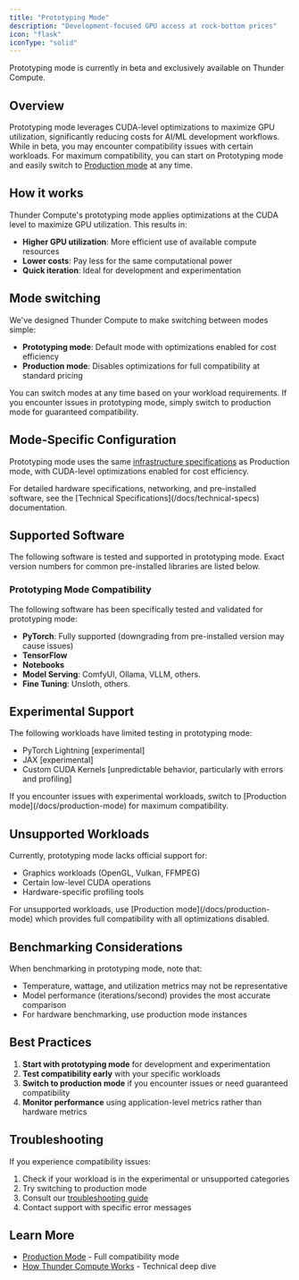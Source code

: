 ```yaml
---
title: "Prototyping Mode"
description: "Development-focused GPU access at rock-bottom prices"
icon: "flask"
iconType: "solid"
---
```


<Note>
  Prototyping mode is currently in beta and exclusively available on Thunder Compute.
</Note>

## Overview

Prototyping mode leverages CUDA-level optimizations to maximize GPU utilization, significantly reducing costs for AI/ML development workflows. While in beta, you may encounter compatibility issues with certain workloads. For maximum compatibility, you can start on Prototyping mode and easily switch to [Production mode](/docs/production-mode) at any time.

## How it works

Thunder Compute's prototyping mode applies optimizations at the CUDA level to maximize GPU utilization. This results in:

- **Higher GPU utilization**: More efficient use of available compute resources
- **Lower costs**: Pay less for the same computational power
- **Quick iteration**: Ideal for development and experimentation

## Mode switching

We've designed Thunder Compute to make switching between modes simple:

- **Prototyping mode**: Default mode with optimizations enabled for cost efficiency
- **Production mode**: Disables optimizations for full compatibility at standard pricing

You can switch modes at any time based on your workload requirements. If you encounter issues in prototyping mode, simply switch to production mode for guaranteed compatibility.

## Mode-Specific Configuration

Prototyping mode uses the same [infrastructure specifications](/docs/technical-specs#instance-infrastructure) as Production mode, with CUDA-level optimizations enabled for cost efficiency.

<Note>
  For detailed hardware specifications, networking, and pre-installed software, see the [Technical Specifications](/docs/technical-specs) documentation.
</Note>

## Supported Software

The following software is tested and supported in prototyping mode. Exact version numbers for common pre-installed libraries are listed below.

### Prototyping Mode Compatibility

The following software has been specifically tested and validated for prototyping mode:

- **PyTorch**: Fully supported (downgrading from pre-installed version may cause issues)
- **TensorFlow**
- **Notebooks**
- **Model Serving**: ComfyUI, Ollama, VLLM, others.
- **Fine Tuning**: Unsloth, others.

## Experimental Support

The following workloads have limited testing in prototyping mode:

- PyTorch Lightning [experimental]
- JAX [experimental]
- Custom CUDA Kernels [unpredictable behavior, particularly with errors and profiling]

<Note>
  If you encounter issues with experimental workloads, switch to [Production mode](/docs/production-mode) for maximum compatibility.
</Note>

## Unsupported Workloads

Currently, prototyping mode lacks official support for:
- Graphics workloads (OpenGL, Vulkan, FFMPEG)
- Certain low-level CUDA operations
- Hardware-specific profiling tools

<Tip>
  For unsupported workloads, use [Production mode](/docs/production-mode) which provides full compatibility with all optimizations disabled.
</Tip>

## Benchmarking Considerations

When benchmarking in prototyping mode, note that:
- Temperature, wattage, and utilization metrics may not be representative
- Model performance (iterations/second) provides the most accurate comparison
- For hardware benchmarking, use production mode instances

## Best Practices

1. **Start with prototyping mode** for development and experimentation
2. **Test compatibility early** with your specific workloads
3. **Switch to production mode** if you encounter issues or need guaranteed compatibility
4. **Monitor performance** using application-level metrics rather than hardware metrics

## Troubleshooting

If you experience compatibility issues:

1. Check if your workload is in the experimental or unsupported categories
2. Try switching to production mode
3. Consult our [troubleshooting guide](/docs/troubleshooting)
4. Contact support with specific error messages

## Learn More

- [Production Mode](/docs/production-mode) - Full compatibility mode
- [How Thunder Compute Works](https://www.thundercompute.com/blog/how-thunder-compute-works-gpu-over-tcp) - Technical deep dive
